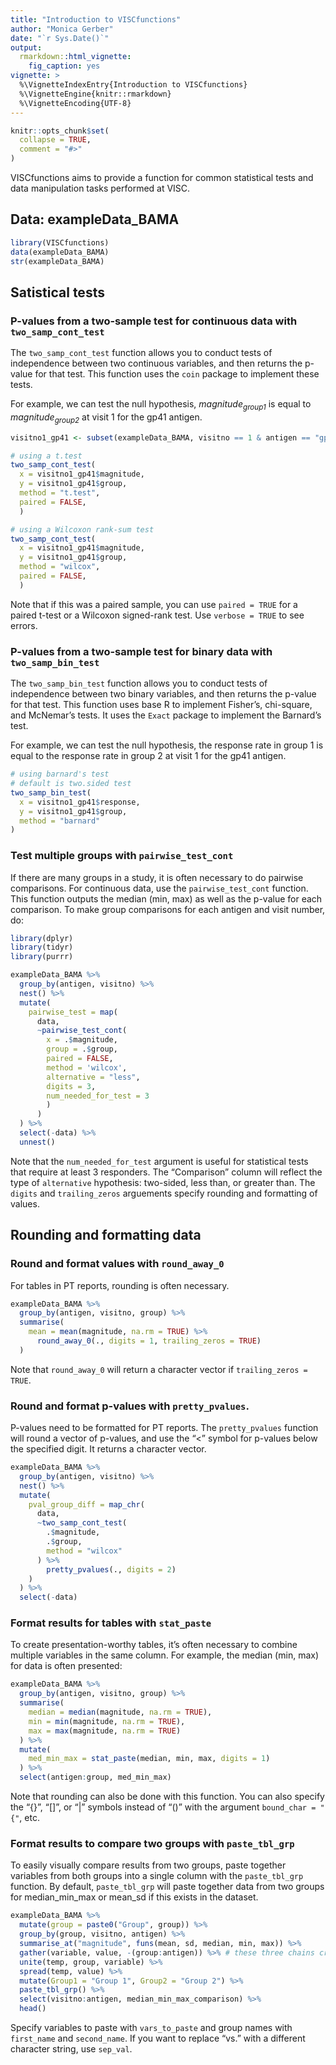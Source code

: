 ```yaml
---
title: "Introduction to VISCfunctions"
author: "Monica Gerber"
date: "`r Sys.Date()`"
output:
  rmarkdown::html_vignette:
    fig_caption: yes
vignette: >
  %\VignetteIndexEntry{Introduction to VISCfunctions}
  %\VignetteEngine{knitr::rmarkdown}
  %\VignetteEncoding{UTF-8}
---
```


```r
knitr::opts_chunk$set(
  collapse = TRUE,
  comment = "#>"
)
```

<!-- I created this vignette with usethis::use_vignette. -->
<!-- There's also good guidance here: http://r-pkgs.had.co.nz/vignettes.html -->


VISCfunctions aims to provide a function for common statistical tests and data manipulation tasks performed at VISC.


## Data: exampleData_BAMA

```r
library(VISCfunctions)
data(exampleData_BAMA)
str(exampleData_BAMA)
```

## Satistical tests

### P-values from a two-sample test for continuous data with `two_samp_cont_test`

The `two_samp_cont_test` function allows you to conduct tests of independence between two continuous variables, and then returns the p-value for that test. This function uses the `coin` package to implement these tests.

For example, we can test the null hypothesis, *magnitude~group1~* is equal to *magnitude~group2~* at visit 1 for the gp41 antigen.

```r
visitno1_gp41 <- subset(exampleData_BAMA, visitno == 1 & antigen == "gp41")

# using a t.test
two_samp_cont_test(
  x = visitno1_gp41$magnitude, 
  y = visitno1_gp41$group,
  method = "t.test",
  paired = FALSE,
  )

# using a Wilcoxon rank-sum test
two_samp_cont_test(
  x = visitno1_gp41$magnitude, 
  y = visitno1_gp41$group,
  method = "wilcox",
  paired = FALSE,
  )

```

Note that if this was a paired sample, you can use `paired = TRUE` for a paired t-test or a Wilcoxon signed-rank test. Use `verbose = TRUE` to see errors.

### P-values from a two-sample test for binary data with `two_samp_bin_test`

The `two_samp_bin_test` function allows you to conduct tests of independence between two binary variables, and then returns the p-value for that test. This function uses base R to implement Fisher's, chi-square, and McNemar's tests. It uses the `Exact` package to implement the Barnard's test.

For example, we can test the null hypothesis, the response rate in group 1 is equal to the response rate in group 2 at visit 1 for the gp41 antigen.

```r
# using barnard's test
# default is two.sided test
two_samp_bin_test(
  x = visitno1_gp41$response,
  y = visitno1_gp41$group,
  method = "barnard"
)
```


### Test multiple groups with `pairwise_test_cont`

If there are many groups in a study, it is often necessary to do pairwise comparisons. For continuous data, use the `pairwise_test_cont` function. This function outputs the median (min, max) as well as the p-value for each comparison. To make group comparisons for each antigen and visit number, do:

```r
library(dplyr)
library(tidyr)
library(purrr)

exampleData_BAMA %>%
  group_by(antigen, visitno) %>%
  nest() %>%
  mutate(
    pairwise_test = map(
      data,
      ~pairwise_test_cont(
        x = .$magnitude,
        group = .$group,
        paired = FALSE, 
        method = 'wilcox', 
        alternative = "less", 
        digits = 3, 
        num_needed_for_test = 3
        )
      )
  ) %>%
  select(-data) %>%
  unnest()
```

Note that the `num_needed_for_test` argument is useful for statistical tests that require at least 3 responders. The "Comparison" column will reflect the type of `alternative` hypothesis: two-sided, less than, or greater than. The `digits` and `trailing_zeros` arguements specify rounding and formatting of values. 

## Rounding and formatting data

### Round and format values with `round_away_0`

For tables in PT reports, rounding is often necessary.

```r
exampleData_BAMA %>%
  group_by(antigen, visitno, group) %>%
  summarise(
    mean = mean(magnitude, na.rm = TRUE) %>% 
      round_away_0(., digits = 1, trailing_zeros = TRUE)
  )
```

Note that `round_away_0` will return a character vector if `trailing_zeros = TRUE`.

### Round and format p-values with `pretty_pvalues`.

P-values need to be formatted for PT reports. The `pretty_pvalues` function will round a vector of p-values, and use the "<" symbol for p-values below the specified digit. It returns a character vector.

```r
exampleData_BAMA %>%
  group_by(antigen, visitno) %>%
  nest() %>%
  mutate(
    pval_group_diff = map_chr(
      data,
      ~two_samp_cont_test(
        .$magnitude,
        .$group,
        method = "wilcox"
      ) %>% 
        pretty_pvalues(., digits = 2)
    )
  ) %>%
  select(-data)
```


### Format results for tables with `stat_paste`

To create presentation-worthy tables, it's often necessary to combine multiple variables in the same column. For example, the median (min, max) for data is often presented:

```r
exampleData_BAMA %>%
  group_by(antigen, visitno, group) %>%
  summarise(
    median = median(magnitude, na.rm = TRUE),
    min = min(magnitude, na.rm = TRUE),
    max = max(magnitude, na.rm = TRUE)
  ) %>%
  mutate(
    med_min_max = stat_paste(median, min, max, digits = 1)
  ) %>%
  select(antigen:group, med_min_max)
```

Note that rounding can also be done with this function. You can also specify the "{}", "[]", or "|" symbols instead of "()" with the argument `bound_char = "{"`, etc.

### Format results to compare two groups with `paste_tbl_grp`

To easily visually compare results from two groups, paste together variables from both groups into a single column with the `paste_tbl_grp` function. By default, `paste_tbl_grp` will paste together data from two groups for median_min_max or mean_sd if this exists in the dataset. 

```r
exampleData_BAMA %>%
  mutate(group = paste0("Group", group)) %>%
  group_by(group, visitno, antigen) %>%
  summarise_at("magnitude", funs(mean, sd, median, min, max)) %>%
  gather(variable, value, -(group:antigen)) %>% # these three chains create a wide dataset
  unite(temp, group, variable) %>%
  spread(temp, value) %>%
  mutate(Group1 = "Group 1", Group2 = "Group 2") %>%
  paste_tbl_grp() %>%
  select(visitno:antigen, median_min_max_comparison) %>%
  head()
```

Specify variables to paste with `vars_to_paste` and group names with `first_name` and `second_name`. If you want to replace "vs." with a different character string, use `sep_val`.


<!-- note: I didn't include `update_visc_data` - is for updating data packages? I think this needs to be updated now that we're using github.com. -->




